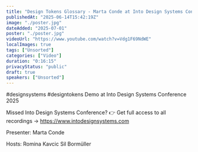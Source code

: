 ```yaml
---
title: "Design Tokens Glossary - Marta Conde at Into Design Systems Conference"
publishedAt: "2025-06-14T15:42:19Z"
image: "./poster.jpg"
dateAdded: "2025-07-01"
poster: "./poster.jpg"
videoUrl: "https://www.youtube.com/watch?v=Vdg1F69NdWE"
localImages: true
tags: ["Unsorted"]
categories: ["Video"]
duration: "0:16:15"
privacyStatus: "public"
draft: true
speakers: ["Unsorted"]
---
```

#designsystems #designtokens
Demo at Into Design Systems Conference 2025 

Missed Into Design Systems Conference?
👉 Get full access to all recordings → https://www.intodesignsystems.com


Presenter:
Marta Conde

Hosts:
Romina Kavcic
Sil Bormüller
